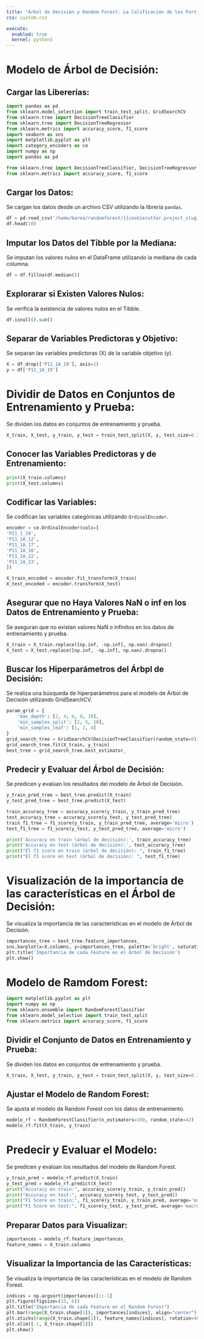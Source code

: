```yaml
---
title: "Árbol de Decisión y Random Forest: La Calificación de los Partidos Políticos en México"
css: custom.css

execute:
  enabled: true
  kernel: python3
---
```


# Modelo de Árbol de Decisión: {.fade-in}

## Cargar las Libererías: {.fade-in}
```python
import pandas as pd
from sklearn.model_selection import train_test_split, GridSearchCV
from sklearn.tree import DecisionTreeClassifier
from sklearn.tree import DecisionTreeRegressor
from sklearn.metrics import accuracy_score, f1_score
import seaborn as sns
import matplotlib.pyplot as plt
import category_encoders as ce
import numpy as np
import pandas as pd

from sklearn.tree import DecisionTreeClassifier, DecisionTreeRegressor
from sklearn.metrics import accuracy_score, f1_score
```

## Cargar los Datos:  {.fade-in} 
Se cargan los datos desde un archivo CSV utilizando la librería `pandas`.

```python
df = pd.read_csv('/home/barea/randomforest/{{cookiecutter.project_slug}}/data/Partido_2023.csv')
df.head(10)
```

## Imputar los Datos del Tibble por la Mediana: {.fade-in}
Se imputan los valores nulos en el DataFrame utilizando la mediana de cada columna.
```python
df = df.fillna(df.median())
```

## Explorarar si Existen Valores Nulos: {.fade-in}
Se verifica la existencia de valores nulos en el Tibble.
```python
df.isnull().sum()
```

## Separar de Variables Predictoras y Objetivo: {.fade-in}
Se separan las variables predictoras (X) de la variable objetivo (y).
```python
X = df.drop(['P11_1A_19'], axis=1)
y = df['P11_1A_19']
```

# Dividir de Datos en Conjuntos de Entrenamiento y Prueba: {.fade-in}
Se dividen los datos en conjuntos de entrenamiento y prueba.
```python
X_train, X_test, y_train, y_test = train_test_split(X, y, test_size=0.30, random_state=42, stratify=y)
```

## Conocer las Variables Predictoras y de Entrenamiento: {.fade-in}
```python
print(X_train.columns) 
print(X_test.columns)
``` 

## Codificar las Variables: {.fade-in}
Se codifican las variables categóricas utilizando `OrdinalEncoder`.
```python
encoder = ce.OrdinalEncoder(cols=[
'P11_1_19',
'P11_1A_12',
'P11_1A_17',
'P11_1A_18',
'P11_1A_22',
'P11_1A_23',
])

X_train_encoded = encoder.fit_transform(X_train)
X_test_encoded = encoder.transform(X_test)
```

## Asegurar que no Haya Valores NaN o inf en los Datos de Entrenamiento y Prueba: {.fade-in}
Se aseguran que no existan valores NaN o infinitos en los datos de entrenamiento y prueba.
```python
X_train = X_train.replace([np.inf, -np.inf], np.nan).dropna()
X_test = X_test.replace([np.inf, -np.inf], np.nan).dropna()
```

## Buscar los Hiperparámetros del Árbpl de Decisión: {.fade-in}
Se realiza una búsqueda de hiperparámetros para el modelo de Árbol de Decisión utilizando GridSearchCV.
```python

param_grid = {
    'max_depth': [2, 4, 6, 8, 10],
    'min_samples_split': [2, 5, 10],
    'min_samples_leaf': [1, 2, 4]
}
grid_search_tree = GridSearchCV(DecisionTreeClassifier(random_state=0), param_grid, cv=5)
grid_search_tree.fit(X_train, y_train)
best_tree = grid_search_tree.best_estimator_

```

## Predecir y Evaluar del Árbol de Decisión: {.fade-in}
Se predicen y evalúan los resultados del modelo de Árbol de Decisión.
```python
y_train_pred_tree = best_tree.predict(X_train)
y_test_pred_tree = best_tree.predict(X_test)

train_accuracy_tree = accuracy_score(y_train, y_train_pred_tree)
test_accuracy_tree = accuracy_score(y_test, y_test_pred_tree)
train_f1_tree = f1_score(y_train, y_train_pred_tree, average='micro')
test_f1_tree = f1_score(y_test, y_test_pred_tree, average='micro')

print('Accuracy en train (árbol de decisión):', train_accuracy_tree)
print('Accuracy en test (árbol de decisión):', test_accuracy_tree)
print("El f1 score en train (árbol de decisión): ", train_f1_tree)
print("El f1 score en test (árbol de decisión): ", test_f1_tree)
```

# Visualización de la importancia de las características en el Árbol de Decisión: {.fade-in}
Se visualiza la importancia de las características en el modelo de Árbol de Decisión.
```python
importances_tree = best_tree.feature_importances_
sns.barplot(x=X.columns, y=importances_tree, palette='bright', saturation=2.0, edgecolor='black', linewidth=2)
plt.title('Importancia de cada Feature en el Árbol de Decisión')
plt.show()
```

# Modelo de Ramdom Forest: {.fade-in}
```python
import matplotlib.pyplot as plt
import numpy as np
from sklearn.ensemble import RandomForestClassifier
from sklearn.model_selection import train_test_split
from sklearn.metrics import accuracy_score, f1_score
```

## Dividir el Conjunto de Datos en Entrenamiento y Prueba: {.fade-in}
Se dividen los datos en conjuntos de entrenamiento y prueba.
```python
X_train, X_test, y_train, y_test = train_test_split(X, y, test_size=0.3, random_state=42)
```

## Ajustar el Modelo de Random Forest: {.fade-in}
Se ajusta el modelo de Random Forest con los datos de entrenamiento.
```python
modelo_rf = RandomForestClassifier(n_estimators=100, random_state=42)
modelo_rf.fit(X_train, y_train)
```

# Predecir y Evaluar el  Modelo: {.fade-in}
Se predicen y evalúan los resultados del modelo de Random Forest.
```python
y_train_pred = modelo_rf.predict(X_train)
y_test_pred = modelo_rf.predict(X_test)
print("Accuracy en train:", accuracy_score(y_train, y_train_pred))
print("Accuracy en test:", accuracy_score(y_test, y_test_pred))
print("F1 Score en train:", f1_score(y_train, y_train_pred, average='macro'))
print("F1 Score en test:", f1_score(y_test, y_test_pred, average='macro'))
```

## Preparar Datos para Visualizar: {.fade-in}
```python
importances = modelo_rf.feature_importances_
feature_names = X_train.columns
```

## Visualizar la Importancia de las Características: {.fade-in}
Se visualiza la importancia de las características en el modelo de Random Forest.
```python
indices = np.argsort(importances)[::-1]
plt.figure(figsize=(15, 6))
plt.title("Importancia de cada Feature en el Random Forest")
plt.bar(range(X_train.shape[1]), importances[indices], align="center")
plt.xticks(range(X_train.shape[1]), feature_names[indices], rotation=90)
plt.xlim([-1, X_train.shape[1]])
plt.show()
```